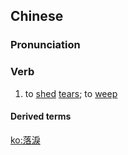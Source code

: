 ==Chinese==
{{zh-forms|s=落泪}}

===Pronunciation===
{{zh-pron
|m=luòlèi
|c=lok6 leoi6
|mn=lo̍h-lūi
|cat=v
}}

===Verb===
{{zh-verb}}

# {{lb|zh|literary}} to [[shed]] [[tear]]s; to [[weep]]

====Derived terms====
{{zh-der|不見棺材不落淚}}

[[ko:落淚]]